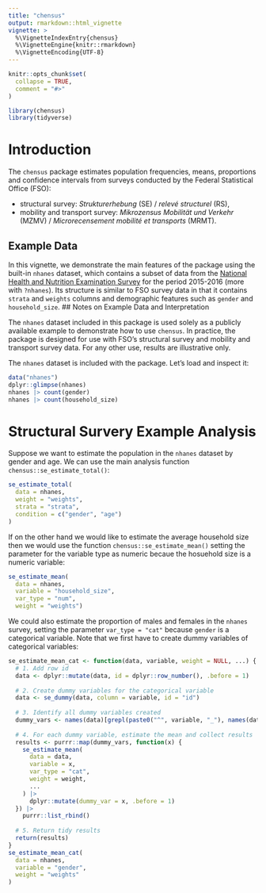 ```yaml
---
title: "chensus"
output: rmarkdown::html_vignette
vignette: >
  %\VignetteIndexEntry{chensus}
  %\VignetteEngine{knitr::rmarkdown}
  %\VignetteEncoding{UTF-8}
---
```


```r
knitr::opts_chunk$set(
  collapse = TRUE,
  comment = "#>"
)
```

```r
library(chensus)
library(tidyverse)
```

# Introduction

The `chensus` package estimates population frequencies, means,
proportions and confidence intervals from surveys conducted by
the Federal Statistical Office (FSO):

-   structural survey: *Strukturerhebung* (SE) / *relevé structurel* (RS),
-   mobility and transport survey: *Mikrozensus Mobilität und Verkehr*
    (MZMV) / *Microrecensement mobilité et transports* (MRMT).

## Example Data

In this vignette, we demonstrate the main features of the package using the built-in `nhanes` dataset, which contains a subset of data from the [National Health and Nutrition Examination Survey](https://wwwn.cdc.gov/Nchs/Nhanes/2015-2016/DEMO_I.htm) for the period 2015-2016 (more with `?nhanes`). Its structure is similar to FSO survey data in that it contains `strata` and `weights` columns and demographic features such as `gender` and `household_size`. 
## Notes on Example Data and Interpretation

The `nhanes` dataset included in this package is used solely as a publicly available example to demonstrate how to use `chensus`. In practice, the package is designed for use with FSO's structural survey and mobility and transport survey data. For any other use, results are illustrative only.

The `nhanes` dataset is included with the package. Let's load and inspect it:
```r
data("nhanes")
dplyr::glimpse(nhanes)
nhanes |> count(gender)
nhanes |> count(household_size)
```
# Structural Survery Example Analysis

Suppose we want to estimate the population in the `nhanes` dataset by gender and age. We can use the main analysis function `chensus::se_estimate_total()`:

```r
se_estimate_total(
  data = nhanes,
  weight = "weights",
  strata = "strata",
  condition = c("gender", "age")
)
```
If on the other hand we would like to estimate the average household size then we would use the function `chensus::se_estimate_mean()` setting the parameter for the variable type as numeric becaue the hosuehold size is a numeric variable:

```r
se_estimate_mean(
  data = nhanes, 
  variable = "household_size", 
  var_type = "num", 
  weight = "weights")
```

We could also estimate the proportion of males and females in the `nhanes` survey, setting the parameter `var_type = "cat"` because `gender` is a categorical variable. Note that we first have to create dummy variables of categorical variables:

```r
se_estimate_mean_cat <- function(data, variable, weight = NULL, ...) {
  # 1. Add row id
  data <- dplyr::mutate(data, id = dplyr::row_number(), .before = 1)
  
  # 2. Create dummy variables for the categorical variable
  data <- se_dummy(data, column = variable, id = "id")
  
  # 3. Identify all dummy variables created
  dummy_vars <- names(data)[grepl(paste0("^", variable, "_"), names(data))]
  
  # 4. For each dummy variable, estimate the mean and collect results
  results <- purrr::map(dummy_vars, function(x) {
    se_estimate_mean(
      data = data,
      variable = x,
      var_type = "cat",
      weight = weight,
      ...
    ) |> 
      dplyr::mutate(dummy_var = x, .before = 1)
  }) |> 
    purrr::list_rbind()
  
  # 5. Return tidy results
  return(results)
}
se_estimate_mean_cat(
  data = nhanes,
  variable = "gender",
  weight = "weights"
)
```

